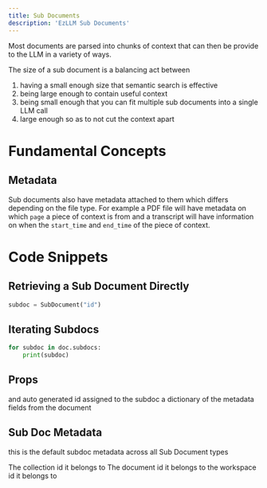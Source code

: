 ```yaml
---
title: Sub Documents
description: 'EzLLM Sub Documents'
---
```


Most documents are parsed into chunks of context that can then be provide to the LLM in a variety of ways.

The size of a sub document is a balancing act between
1. having a small enough size that semantic search is effective
2. being large enough to contain useful context
3. being small enough that you can fit multiple sub documents into a single LLM call
4. large enough so as to not cut the context apart

# Fundamental Concepts
## Metadata
Sub documents also have metadata attached to them which differs depending on the file type. For example a PDF file will have metadata on which `page` a piece of context is from and a transcript will have information on when the `start_time` and `end_time` of the piece of context.


# Code Snippets

## Retrieving a Sub Document Directly
```py
subdoc = SubDocument("id")
```

## Iterating Subdocs
```py
for subdoc in doc.subdocs:
    print(subdoc)
```


## Props

<ParamField path="id" type="string" required>
    and auto generated id assigned to the subdoc
</ParamField>

<ParamField path="metadata" type="dict">
    a dictionary of the metadata fields from the document
</ParamField>

## Sub Doc Metadata
this is the default subdoc metadata across all Sub Document types

<ParamField path="cid" type="string" required>
    The collection id it belongs to
</ParamField>
<ParamField path="did" type="string" required>
    The document id it belongs to
</ParamField>
<ParamField path="wid" type="string" required>
    the workspace id it belongs to
</ParamField>
